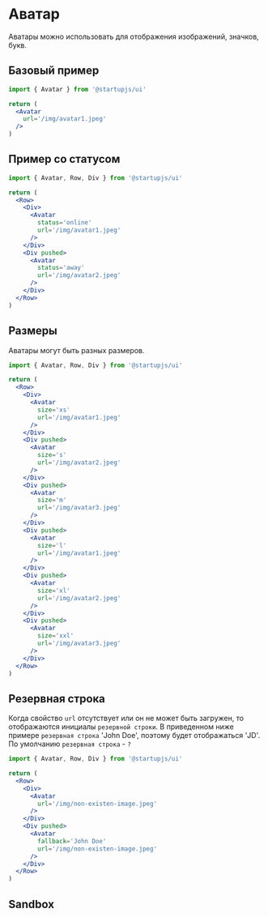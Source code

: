 
# Аватар

Аватары можно использовать для отображения изображений, значков, букв.

## Базовый пример

```jsx
import { Avatar } from '@startupjs/ui'
```

```jsx example
return (
  <Avatar
    url='/img/avatar1.jpeg'
  />
)
```

## Пример со статусом

```jsx
import { Avatar, Row, Div } from '@startupjs/ui'
```

```jsx example
return (
  <Row>
    <Div>
      <Avatar
        status='online'
        url='/img/avatar1.jpeg'
      />
    </Div>
    <Div pushed>
      <Avatar
        status='away'
        url='/img/avatar2.jpeg'
      />
    </Div>
  </Row>
)
```

## Размеры

Аватары могут быть разных размеров.

```jsx
import { Avatar, Row, Div } from '@startupjs/ui'
```

```jsx example
return (
  <Row>
    <Div>
      <Avatar
        size='xs'
        url='/img/avatar1.jpeg'
      />
    </Div>
    <Div pushed>
      <Avatar
        size='s'
        url='/img/avatar2.jpeg'
      />
    </Div>
    <Div pushed>
      <Avatar
        size='m'
        url='/img/avatar3.jpeg'
      />
    </Div>
    <Div pushed>
      <Avatar
        size='l'
        url='/img/avatar1.jpeg'
      />
    </Div>
    <Div pushed>
      <Avatar
        size='xl'
        url='/img/avatar2.jpeg'
      />
    </Div>
    <Div pushed>
      <Avatar
        size='xxl'
        url='/img/avatar3.jpeg'
      />
    </Div>
  </Row>
)
```

## Резервная строка

Когда свойство `url` отсутствует или он не может быть загружен, то отображаются инициалы `резервной строки`.
В приведенном ниже примере `резервная строка` 'John Doe', поэтому будет отображаться 'JD'. По умолчанию `резервная строка` - `?`

```jsx
import { Avatar, Row, Div } from '@startupjs/ui'
```

```jsx example
return (
  <Row>
    <Div>
      <Avatar
        url='/img/non-existen-image.jpeg'
      />
    </Div>
    <Div pushed>
      <Avatar
        fallback='John Doe'
        url='/img/non-existen-image.jpeg'
      />
    </Div>
  </Row>
)
```

## Sandbox

<Sandbox Component={Avatar} />
